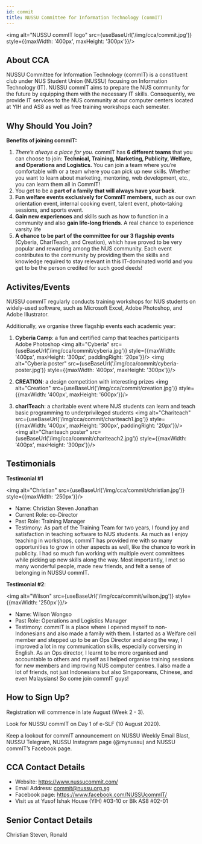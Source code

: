```yaml
---
id: commit
title: NUSSU Committee for Information Technology (commIT)
---
```



<img alt="NUSSU commIT logo" src={useBaseUrl('/img/cca/commit.jpg')} style={{maxWidth: '400px', maxHeight: '300px'}}/>

## About CCA
NUSSU Committee for Information Technology (commIT) is a constituent club under NUS Student Union (NUSSU) focusing on Information Technology (IT). NUSSU commIT aims to prepare the NUS community for the future by equipping them with the necessary IT skills. Consequently, we provide IT services to the NUS community at our computer centers located at YIH and AS8 as well as free training workshops each semester.


## Why Should You Join?
**Benefits of joining commIT:**
1. *There’s always a place for you.* commIT has **6 different teams** that you can choose to join: **Technical, Training, Marketing, Publicity, Welfare, and Operations and Logistics.** You can join a team where you’re comfortable with or a team where you can pick up new skills. Whether you want to learn about marketing, mentoring, web development, etc., you can learn them all in CommIT!
2. You get to be a **part of a family that will always have your back**.
3. **Fun welfare events exclusively for CommIT members,** such as our own orientation event, internal cooking event, talent event, photo-taking sessions, and sports event.
4. **Gain new experiences** and skills such as how to function in a community and also **gain life-long friends**. A real chance to experience varsity life
5. **A chance to be part of the committee for our 3 flagship events** (Cyberia, CharITeach, and Creation), which have proved to be very popular and rewarding among the NUS community. Each event contributes to the community by providing them the skills and knowledge required to stay relevant in this IT-dominated world and you get to be the person credited for such good deeds!


## Activites/Events
NUSSU commIT regularly conducts training workshops for NUS students on widely-used software, such as Microsoft Excel, Adobe Photoshop, and Adobe Illustrator. 

Additionally, we organise three flagship events each academic year: 
1. **Cyberia Camp**: a fun and certified camp that teaches participants Adobe Photoshop
<img alt="Cyberia" src={useBaseUrl('/img/cca/commit/cyberia.jpg')} style={{maxWidth: '400px', maxHeight: '300px', paddingRight: '20px'}}/>
<img alt="Cyberia poster" src={useBaseUrl('/img/cca/commit/cyberia-poster.jpg')} style={{maxWidth: '400px', maxHeight: '300px'}}/>

2. **CREATION**: a design competition with interesting prizes
<img alt="Creation" src={useBaseUrl('/img/cca/commit/creation.jpg')} style={{maxWidth: '400px', maxHeight: '600px'}}/>

3. **charITeach**: a charitable event where NUS students can learn and teach basic programming to underprivileged students
<img alt="Chariteach" src={useBaseUrl('/img/cca/commit/chariteach1.jpg')} style={{maxWidth: '400px', maxHeight: '300px', paddingRight: '20px'}}/>
<img alt="Chariteach poster" src={useBaseUrl('/img/cca/commit/chariteach2.jpg')} style={{maxWidth: '400px', maxHeight: '300px'}}/>


## Testimonials
**Testimonial #1**

<img alt="Christian" src={useBaseUrl('/img/cca/commit/christian.jpg')} style={{maxWidth: '250px'}}/>

- Name: Christian Steven Jonathan
- Current Role: co-Director
- Past Role: Training Manager
- Testimony: As part of the Training Team for two years, I found joy and satisfaction in teaching software to NUS students. As much as I enjoy teaching in workshops, commIT has provided me with so many opportunities to grow in other aspects as well, like the chance to work in publicity. I had so much fun working with multiple event committees while picking up new skills along the way. Most importantly, I met so many wonderful people, made new friends, and felt a sense of belonging in NUSSU commIT.

**Testimonial #2**:

<img alt="Wilson" src={useBaseUrl('/img/cca/commit/wilson.jpg')} style={{maxWidth: '250px'}}/>

- Name: Wilson Wongso
- Past Role: Operations and Logistics Manager
- Testimony: commIT is a place where I opened myself to non-Indonesians and also made a family with them. I started as a Welfare cell member and stepped up to be an Ops Director and along the way, I improved a lot in my communication skills, especially conversing in English. As an Ops director, I learnt to be more organised and accountable to others and myself as I helped organise training sessions for new members and improving NUS computer centres. I also made a lot of friends, not just Indonesians but also Singaporeans, Chinese, and even Malaysians! So come join commIT guys!


## How to Sign Up?
Registration will commence in late August (Week 2 - 3). 

Look for NUSSU commIT on Day 1 of e-SLF (10 August 2020).

Keep a lookout for commIT announcement on NUSSU Weekly Email Blast, NUSSU Telegram, NUSSU Instagram page (@mynussu) and NUSSU commIT’s Facebook page.


## CCA Contact Details
- Website: https://www.nussucommit.com/ 
- Email Address: commit@nussu.org.sg
- Facebook page: https://www.facebook.com/NUSSUcommIT/
- Visit us at Yusof Ishak House (YIH) #03-10 or Blk AS8 #02-01


## Senior Contact Details
Christian Steven, Ronald
